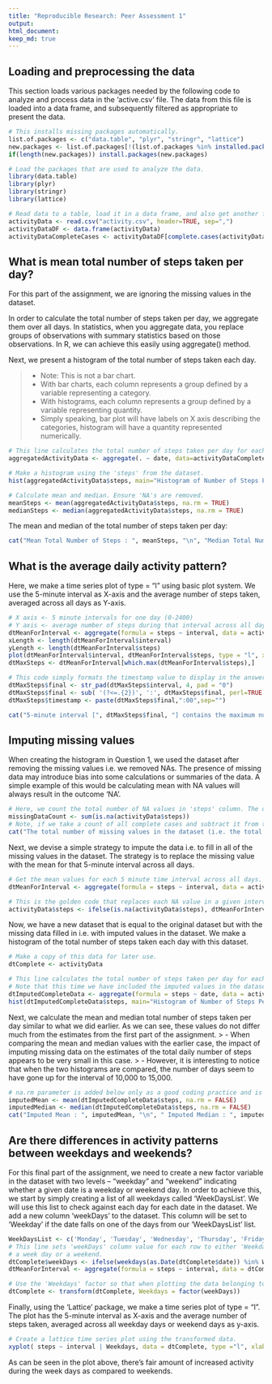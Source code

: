```yaml
---
title: "Reproducible Research: Peer Assessment 1"
output: 
html_document:
keep_md: true
---
```



## Loading and preprocessing the data
This section loads various packages needed by the following code to analyze and process data in the 'active.csv' file. The data from this file is loaded into a data frame, and subsequently filtered as appropriate to present the data.
```r
# This installs missing packages automatically.
list.of.packages <- c("data.table", "plyr", "stringr", "lattice")
new.packages <- list.of.packages[!(list.of.packages %in% installed.packages()[,"Package"])]
if(length(new.packages)) install.packages(new.packages)

# Load the packages that are used to analyze the data.
library(data.table)
library(plyr)
library(stringr)
library(lattice)

# Read data to a table, load it in a data frame, and also get another frame that ignores the missing values.
activityData <- read.csv("activity.csv", header=TRUE, sep=",")
activityDataDF <- data.frame(activityData)
activityDataCompleteCases <- activityDataDF[complete.cases(activityData),]
```

## What is mean total number of steps taken per day?
For this part of the assignment, we are ignoring the missing values in the dataset.

In order to calculate the total number of steps taken per day, we aggregate them over all days.
In statistics, when you aggregate data, you replace groups of observations with summary statistics based on those observations. In R, we can achieve this easily using aggregate() method.

Next, we present a histogram of the total number of steps taken each day. 

> - Note: This is not a bar chart. 
> - With bar charts, each column represents a group defined by a variable representing a category. 
> - With histograms, each column represents a group defined by a variable representing quantity. 
> - Simply speaking, bar plot will have labels on X axis describing the categories, histogram will have a quantity represented numerically.

```r
# This line calculates the total number of steps taken per day for each day in the dataset.
aggregatedActivityData <- aggregate(. ~ date, data=activityDataCompleteCases, FUN=sum)

# Make a histogram using the 'steps' from the dataset.
hist(aggregatedActivityData$steps, main="Histogram of Number of Steps Per Day", xlab = "Number of Steps", ylab = "Number of Days")

# Calculate mean and median. Ensure 'NA's are removed.
meanSteps <- mean(aggregatedActivityData$steps, na.rm = TRUE)
medianSteps <- median(aggregatedActivityData$steps, na.rm = TRUE)
```

The mean and median of the total number of steps taken per day:
```r
cat("Mean Total Number of Steps : ", meanSteps, "\n", "Median Total Number of Steps : ", medianSteps)
```

## What is the average daily activity pattern?
Here, we make a time series plot of type = "l" using basic plot system. We use the 5-minute interval as X-axis and the average number of steps taken, averaged across all days as Y-axis. 
```r
# X axis <- 5 minute intervals for one day (0-2400)
# Y axis <- average number of steps during that interval across all days. Use only complete cases.
dtMeanForInterval <- aggregate(formula = steps ~ interval, data = activityDataCompleteCases, FUN = mean)
xLength <- length(dtMeanForInterval$interval)
yLength <- length(dtMeanForInterval$steps)
plot(dtMeanForInterval$interval, dtMeanForInterval$steps, type = "l", xlab = "5 Minute Intervals for One Day", ylab = "Avg Number of Steps Across All Days", col = "blue")
dtMaxSteps <- dtMeanForInterval[which.max(dtMeanForInterval$steps),]

# This code simply formats the timestamp value to display in the answer.
dtMaxSteps$final <- str_pad(dtMaxSteps$interval, 4, pad = "0")
dtMaxSteps$final <- sub( '(?<=.{2})', ':', dtMaxSteps$final, perl=TRUE )
dtMaxSteps$timestamp <- paste(dtMaxSteps$final,":00",sep="")

cat("5-minute interval [", dtMaxSteps$final, "] contains the maximum number of steps [", dtMaxSteps$steps, "] when number of steps are averaged across all days." )
```

## Imputing missing values
When creating the histogram in Question 1, we used the dataset after removing the missing values i.e. we removed NAs. The presence of missing data may introduce bias into some calculations or summaries of the data. A simple example of this would be calculating mean with NA values will always result in the outcome 'NA'.
```r
# Here, we count the total number of NA values in 'steps' column. The other two columns do not have any NAV values.
missingDataCount <- sum(is.na(activityData$steps))
# Note, if we take a count of all complete cases and subtract it from the total number of records in original dataset, we still get the same result.
cat("The total number of missing values in the dataset (i.e. the total number of rows with NAs) [", missingDataCount, "].")
```

Next, we devise a simple strategy to impute the data i.e. to fill in all of the missing values in the dataset. 
The strategy is to replace the missing value with the mean for that 5-minute interval across all days.
```r
# Get the mean values for each 5 minute time interval across all days.
dtMeanForInterval <- aggregate(formula = steps ~ interval, data = activityData, FUN = mean)

# This is the golden code that replaces each NA value in a given interval with the mean value of that interval across all days.
activityData$steps <- ifelse(is.na(activityData$steps), dtMeanForInterval$steps[match(activityData$interval, dtMeanForInterval$interval)], activityData$steps)
```

Now, we have a new dataset that is equal to the original dataset but with the missing data filled in i.e. with imputed values in the dataset. We make a histogram of the total number of steps taken each day with this dataset. 
```r
# Make a copy of this data for later use.
dtComplete <- activityData

# This line calculates the total number of steps taken per day for each day in the dataset.
# Note that this time we have included the imputed values in the dataset.
dtImputedCompleteData <- aggregate(formula = steps ~ date, data = activityData, FUN = sum)
hist(dtImputedCompleteData$steps, main="Histogram of Number of Steps Per Day Imputed NAs", xlab = "Number of Steps", ylab = "Number of Days")
```

Next, we calculate the mean and median total number of steps taken per day similar to what we did earlier. As we can see, these values do not differ much from the estimates from the first part of the assignment. 
> - When comparing the mean and median values with the earlier case, the impact of imputing missing data on the estimates of the total daily number of steps appears to be very small in this case. 
> - However, it is interesting to notice that when the two histograms are compared, the number of days seem to have gone up for the interval of 10,000 to 15,000.

```r
# na.rm parameter is added below only as a good coding practice and is probably needed here as the dataset should not have any NA values in the first place.
imputedMean <- mean(dtImputedCompleteData$steps, na.rm = FALSE)
imputedMedian <- median(dtImputedCompleteData$steps, na.rm = FALSE)
cat("Imputed Mean : ", imputedMean, "\n", " Imputed Median : ", imputedMedian)
```

## Are there differences in activity patterns between weekdays and weekends?
For this final part of the assignment, we need to create a new factor variable in the dataset with two levels – “weekday” and “weekend” indicating whether a given date is a weekday or weekend day. 
In order to achieve this, we start by simply creating a list of all weekdays called 'WeekDaysList'. We will use this list to check against each day for each date in the dataset. 
We add a new column 'weekDays' to the dataset. This column will be set to 'Weekday' if the date falls on one of the days from our 'WeekDaysList' list.
```r
WeekDaysList <- c('Monday', 'Tuesday', 'Wednesday', 'Thursday', 'Friday')
# This line sets 'weekDays' column value for each row to either 'Weekday' or 'Weekend' depending upon whether the date falls on 
# a week day or a weekend.
dtComplete$weekDays <- ifelse(weekdays(as.Date(dtComplete$date)) %in% WeekDaysList, 'Weekday', 'Weekend')
dtMeanForInterval <- aggregate(formula = steps ~ interval, data = dtComplete, FUN = mean)

# Use the 'Weekdays' factor so that when plotting the data belonging to week days appears on one panel and the weekend data appears on second panel.
dtComplete <- transform(dtComplete, Weekdays = factor(weekDays))
```

Finally, using the 'Lattice' package, we make a time series plot of type = "l". The plot has the 5-minute interval as X-axis and the average number of steps taken, averaged across all weekday days or weekend days as y-axis.
```r
# Create a lattice time series plot using the transformed data.
xyplot( steps ~ interval | Weekdays, data = dtComplete, type ="l", xlab ="Interval", ylab="Number of Steps", layout = c(1,2))
```

As can be seen in the plot above, there's fair amount of increased activity during the week days as compared to weekends.